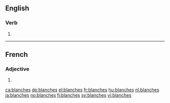 ==English==

===Verb===
{{head|en|verb form}}

# {{en-third-person singular of|blanch}}

----

==French==

===Adjective===
{{head|fr|adjective form}}

# {{feminine plural of|blanc|lang=fr}}

[[ca:blanches]]
[[de:blanches]]
[[el:blanches]]
[[fr:blanches]]
[[hu:blanches]]
[[nl:blanches]]
[[ja:blanches]]
[[no:blanches]]
[[fi:blanches]]
[[sv:blanches]]
[[vi:blanches]]
